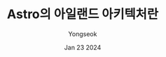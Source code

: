 ---
title: 'Astro의 아일랜드 아키텍처란'
description: 'Astro로 블로그를 만들었는데 알아야하지 않을까?'
author: 'Yongseok'
date: 'Jan 23 2024'
isSolved: false
---
